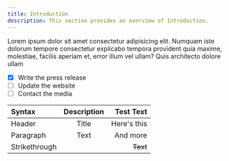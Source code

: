 ```yaml
---
title: Introduction
description: This section provides an overview of Introduction.
---
```


Lorem ipsum dolor sit amet consectetur adipisicing elit. Numquam iste dolorum tempore consectetur explicabo tempora provident quia maxime, molestiae, facilis aperiam et, error illum vel ullam? Quis architecto dolore ullam

- [x] Write the press release
- [ ] Update the website
- [ ] Contact the media

| Syntax        | Description |   Test Text |
| :------------ | :---------: | ----------: |
| Header        |    Title    | Here's this |
| Paragraph     |    Text     |    And more |
| Strikethrough |             |    ~~Text~~ |

<CardGrid>
  <Card
    title="Page Structure"
    href="/docs/structure/deep/deeper"
    icon="alignJustify"
    variant="small"
    description="test description"
  />
  <Card
    title="Page Structure"
    href="/docs/structure/deep/deeper"
    icon="alignJustify"
    variant="small"
  />
  <Card
    title="theahmetgg"
    href="https://www.rubixstudios.com.au"
    icon="alignJustify"
    external={true}
    variant="small"
  />
  <Card
    title="theahmetgg"
    href="https://www.rubixstudios.com.au"
    image="/images/og-image.png"
    external={true}
    variant="image"
  />
</CardGrid>
